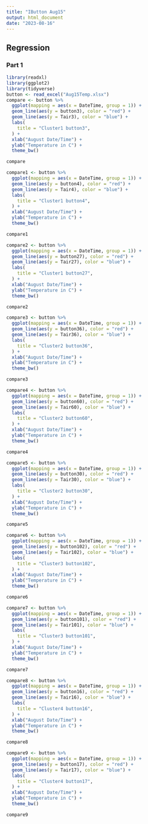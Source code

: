 ```yaml
---
title: "IButton Aug15"
output: html_document
date: "2023-08-16"
---
```



## Regression  

### Part 1      

```r
library(readxl)
library(ggplot2)
library(tidyverse)
button <- read_excel("Aug15Temp.xlsx")
compare <- button %>%
  ggplot(mapping = aes(x = DateTime, group = 1)) +
  geom_line(aes(y = button3), color = "red") +
  geom_line(aes(y = Tair3), color = "blue") +
  labs(
    title = "Cluster1 button3",
  ) +
  xlab("August Date/Time") +
  ylab("Temperature in C") +
  theme_bw()

compare

compare1 <- button %>%
  ggplot(mapping = aes(x = DateTime, group = 1)) +
  geom_line(aes(y = button4), color = "red") +
  geom_line(aes(y = Tair4), color = "blue") +
  labs(
    title = "Cluster1 button4",
  ) +
  xlab("August Date/Time") +
  ylab("Temperature in C") +
  theme_bw()

compare1

compare2 <- button %>%
  ggplot(mapping = aes(x = DateTime, group = 1)) +
  geom_line(aes(y = button27), color = "red") +
  geom_line(aes(y = Tair27), color = "blue") +
  labs(
    title = "Cluster1 button27",
  ) +
  xlab("August Date/Time") +
  ylab("Temperature in C") +
  theme_bw()

compare2

compare3 <- button %>%
  ggplot(mapping = aes(x = DateTime, group = 1)) +
  geom_line(aes(y = button36), color = "red") +
  geom_line(aes(y = Tair36), color = "blue") +
  labs(
    title = "Cluster2 button36",
  ) +
  xlab("August Date/Time") +
  ylab("Temperature in C") +
  theme_bw()

compare3

compare4 <- button %>%
  ggplot(mapping = aes(x = DateTime, group = 1)) +
  geom_line(aes(y = button60), color = "red") +
  geom_line(aes(y = Tair60), color = "blue") +
  labs(
    title = "Cluster2 button60",
  ) +
  xlab("August Date/Time") +
  ylab("Temperature in C") +
  theme_bw()

compare4

compare5 <- button %>%
  ggplot(mapping = aes(x = DateTime, group = 1)) +
  geom_line(aes(y = button30), color = "red") +
  geom_line(aes(y = Tair30), color = "blue") +
  labs(
    title = "Cluster2 button30",
  ) +
  xlab("August Date/Time") +
  ylab("Temperature in C") +
  theme_bw()

compare5

compare6 <- button %>%
  ggplot(mapping = aes(x = DateTime, group = 1)) +
  geom_line(aes(y = button102), color = "red") +
  geom_line(aes(y = Tair102), color = "blue") +
  labs(
    title = "Cluster3 button102",
  ) +
  xlab("August Date/Time") +
  ylab("Temperature in C") +
  theme_bw()

compare6

compare7 <- button %>%
  ggplot(mapping = aes(x = DateTime, group = 1)) +
  geom_line(aes(y = button101), color = "red") +
  geom_line(aes(y = Tair101), color = "blue") +
  labs(
    title = "Cluster3 button101",
  ) +
  xlab("August Date/Time") +
  ylab("Temperature in C") +
  theme_bw()

compare7

compare8 <- button %>%
  ggplot(mapping = aes(x = DateTime, group = 1)) +
  geom_line(aes(y = button16), color = "red") +
  geom_line(aes(y = Tair16), color = "blue") +
  labs(
    title = "Cluster4 button16",
  ) +
  xlab("August Date/Time") +
  ylab("Temperature in C") +
  theme_bw()

compare8

compare9 <- button %>%
  ggplot(mapping = aes(x = DateTime, group = 1)) +
  geom_line(aes(y = button17), color = "red") +
  geom_line(aes(y = Tair17), color = "blue") +
  labs(
    title = "Cluster4 button17",
  ) +
  xlab("August Date/Time") +
  ylab("Temperature in C") +
  theme_bw()

compare9



```

